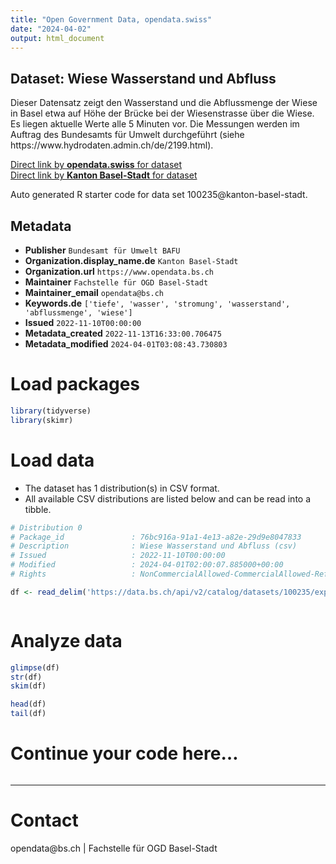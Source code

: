 ```yaml
---
title: "Open Government Data, opendata.swiss"
date: "2024-04-02"
output: html_document
---
```


## Dataset: Wiese Wasserstand und Abfluss

Dieser Datensatz zeigt den Wasserstand und die Abflussmenge der Wiese in Basel etwa auf Höhe der Brücke bei der Wiesenstrasse über die Wiese. Es liegen aktuelle Werte alle 5 Minuten vor. Die Messungen werden im Auftrag des Bundesamts für Umwelt durchgeführt (siehe https://www.hydrodaten.admin.ch/de/2199.html).

[Direct link by **opendata.swiss** for dataset](https://opendata.swiss/de/dataset/wiese-wasserstand-und-abfluss)<br>
[Direct link by **Kanton Basel-Stadt** for dataset](https://data.bs.ch/explore/dataset/100235/)

Auto generated R starter code for data set 100235@kanton-basel-stadt.

## Metadata

- **Publisher** `Bundesamt für Umwelt BAFU`
- **Organization.display_name.de** `Kanton Basel-Stadt`
- **Organization.url** `https://www.opendata.bs.ch`
- **Maintainer** `Fachstelle für OGD Basel-Stadt`
- **Maintainer_email** `opendata@bs.ch`
- **Keywords.de** `['tiefe', 'wasser', 'stromung', 'wasserstand', 'abflussmenge', 'wiese']`
- **Issued** `2022-11-10T00:00:00`
- **Metadata_created** `2022-11-13T16:33:00.706475`
- **Metadata_modified** `2024-04-01T03:08:43.730803`


# Load packages

```r

library(tidyverse)
library(skimr)

```

# Load data

-   The dataset has 1 distribution(s) in CSV format.
-   All available CSV distributions are listed below and can be read into a tibble.

```r

# Distribution 0
# Package_id               : 76bc916a-91a1-4e13-a82e-29d9e8047833
# Description              : Wiese Wasserstand und Abfluss (csv)
# Issued                   : 2022-11-10T00:00:00
# Modified                 : 2024-04-01T02:00:07.885000+00:00
# Rights                   : NonCommercialAllowed-CommercialAllowed-ReferenceNotRequired

df <- read_delim('https://data.bs.ch/api/v2/catalog/datasets/100235/exports/csv')



```

# Analyze data

```r

glimpse(df)
str(df)
skim(df)

head(df)
tail(df)

```

# Continue your code here...

```r

```

------------------------------------------------------------------------

# Contact

opendata@bs.ch | Fachstelle für OGD Basel-Stadt
